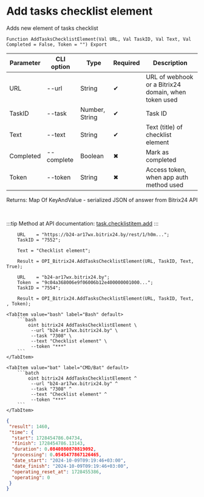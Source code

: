 ﻿---
sidebar_position: 1
description: Add tasks checklist element and other functions to work with Bitrix24 in the Open Integration Package, a free open-source integration library for 1C:Enterprise 8, OneScript and CLI
keywords: [1C, 1С, 1С:Enterprise, 1С:Enterprise 8.3, API, Integration, Services, Exchange, OneScript, CLI, Bitrix24]
---


# Add tasks checklist element
 Adds new element of tasks checklist



`Function AddTasksChecklistElement(Val URL, Val TaskID, Val Text, Val Completed = False, Token = "") Export`

  | Parameter | CLI option | Type | Required | Description |
  |-|-|-|-|-|
  | URL | --url | String | &#x2714; | URL of webhook or a Bitrix24 domain, when token used |
  | TaskID | --task | Number, String | &#x2714; | Task ID |
  | Text | --text | String | &#x2714; | Text (title) of checklist element |
  | Completed | --complete | Boolean | &#x2716; | Mark as completed |
  | Token | --token | String | &#x2716; | Access token, when app auth method used |

  
  Returns:  Map Of KeyAndValue - serialized JSON of answer from Bitrix24 API

<br/>

:::tip
Method at API documentation: [task.checklistitem.add](https://dev.1c-bitrix.ru/rest_help/tasks/task/checklistitem/add.php)
:::
<br/>



```bsl title="1C:Enterprise/OneScript code example"
    URL    = "https://b24-ar17wx.bitrix24.by/rest/1/h0m...";
    TaskID = "7552";

    Text = "Checklist element";

    Result = OPI_Bitrix24.AddTasksChecklistElement(URL, TaskID, Text, True);

    URL    = "b24-ar17wx.bitrix24.by";
    Token  = "9c04a368006e9f06006b12e400000001000...";
    TaskID = "7554";

    Result = OPI_Bitrix24.AddTasksChecklistElement(URL, TaskID, Text, , Token);
```
 

 <Tabs>
  
    <TabItem value="bash" label="Bash" default>
        ```bash
            oint bitrix24 AddTasksChecklistElement \
             --url "b24-ar17wx.bitrix24.by" \
             --task "7308" \
             --text "Checklist element" \
             --token "***"
        ```
    </TabItem>
  
    <TabItem value="bat" label="CMD/Bat" default>
        ```batch
            oint bitrix24 AddTasksChecklistElement ^
             --url "b24-ar17wx.bitrix24.by" ^
             --task "7308" ^
             --text "Checklist element" ^
             --token "***"
        ```
    </TabItem>
</Tabs>


```json title="Result"
{
 "result": 1460,
 "time": {
  "start": 1728454786.04734,
  "finish": 1728454786.13143,
  "duration": 0.0840880870819092,
  "processing": 0.0545477867126465,
  "date_start": "2024-10-09T09:19:46+03:00",
  "date_finish": "2024-10-09T09:19:46+03:00",
  "operating_reset_at": 1728455386,
  "operating": 0
 }
}
```
